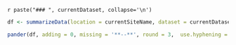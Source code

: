 
`r paste("### ", currentDataset, collapse='\n')`

```r
df <- summarizeData(location = currentSiteName, dataset = currentDataset)
``` 


 
```r
pander(df, adding = 0, missing = '**--**', round = 3,  use.hyphening = TRUE, split.cells = 3, split.tables = 200, caption = tableCaption(paste("Summary of ", currentDataset, " for ", currentSiteName, ". Note: Average of the annual sum of the variables p_mm and rad_Jcm2day. Rest of variables, average of the annual mean values.", sep="")))
``` 
